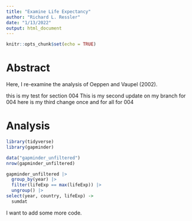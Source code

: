 ```yaml
---
title: "Examine Life Expectancy"
author: "Richard L. Ressler"
date: "1/13/2022"
output: html_document
---
```


```r
knitr::opts_chunk$set(echo = TRUE)
```

# Abstract

Here, I re-examine the analysis of Oeppen and Vaupel (2002).

this is my test for section 004
This is my second update on my branch for 004
here is my third change once and for all for 004

# Analysis
```r
library(tidyverse)
library(gapminder)
```

```r
data("gapminder_unfiltered")
nrow(gapminder_unfiltered)
```
```r
gapminder_unfiltered |> 
  group_by(year) |> 
  filter(lifeExp == max(lifeExp)) |> 
  ungroup() |> 
select(year, country, lifeExp) ->
  sumdat
```

I want to add some more code.
